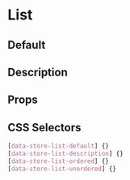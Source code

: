 
# List

## Default

<Canvas>
  <Story id="atoms-list--default-list" />
</Canvas>

## Description

<Canvas>
  <Story id="atoms-list--description-list" />
</Canvas>

## Props

<ArgsTable of={List} />

## CSS Selectors

```css
[data-store-list-default] {}
[data-store-list-description] {}
[data-store-list-ordered] {}
[data-store-list-unordered] {}
```
